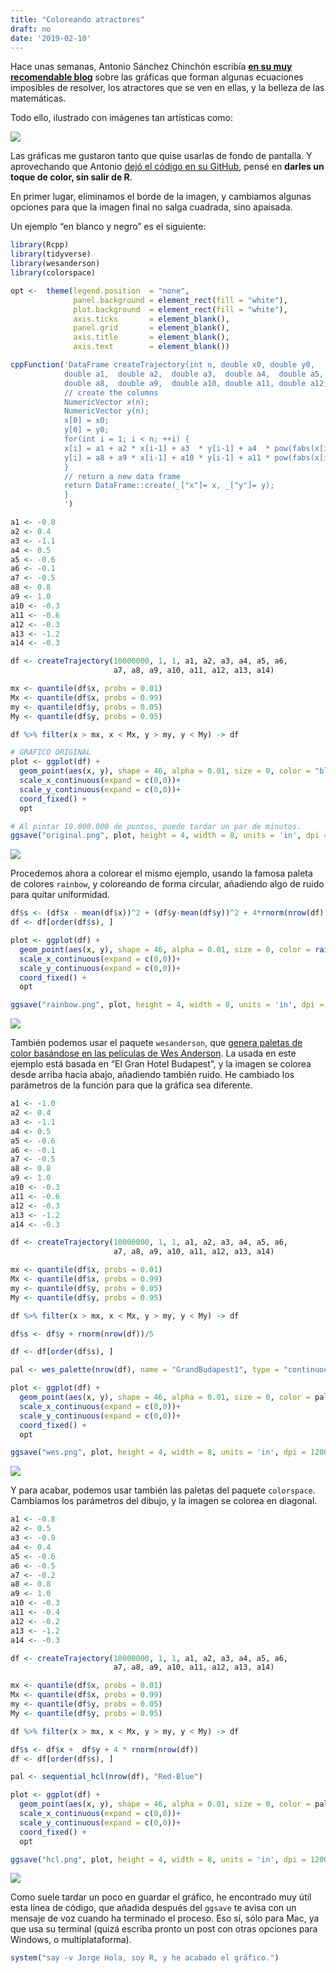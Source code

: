 ```yaml
---
title: "Coloreando atractores"
draft: no
date: '2019-02-10'
---
```


Hace unas semanas, Antonio Sánchez Chinchón escribía **[en su muy recomendable blog](https://fronkonstin.com/2019/01/10/rcpp-camaron-de-la-isla-and-the-beauty-of-maths/)** sobre las gráficas que forman algunas ecuaciones imposibles de resolver, los atractores que se ven en ellas, y la belleza de las matemáticas.

Todo ello, ilustrado con imágenes tan artísticas como:

![](\posts\20190210_atractor\imagen.png)

Las gráficas me gustaron tanto que quise usarlas de fondo de pantalla. Y aprovechando que Antonio [dejó el código en su GitHub](https://github.com/aschinchon/general-2D-map), pensé en **darles un toque de color, sin salir de R**.

En primer lugar, eliminamos el borde de la imagen, y cambiamos algunas opciones para que la imagen final no salga cuadrada, sino apaisada.

Un ejemplo "en blanco y negro" es el siguiente:

```r
library(Rcpp)
library(tidyverse)
library(wesanderson)
library(colorspace)

opt <-  theme(legend.position  = "none",
              panel.background = element_rect(fill = "white"),
              plot.background  = element_rect(fill = "white"),
              axis.ticks       = element_blank(),
              panel.grid       = element_blank(),
              axis.title       = element_blank(),
              axis.text        = element_blank())

cppFunction('DataFrame createTrajectory(int n, double x0, double y0, 
            double a1,  double a2,  double a3,  double a4,  double a5,  double a6,  double a7,
            double a8,  double a9,  double a10, double a11, double a12, double a13, double a14) {
            // create the columns
            NumericVector x(n);
            NumericVector y(n);
            x[0] = x0;
            y[0] = y0;
            for(int i = 1; i < n; ++i) {
            x[i] = a1 + a2 * x[i-1] + a3  * y[i-1] + a4  * pow(fabs(x[i-1]), a5)  + a6  * pow(fabs(y[i-1]), a7 );
            y[i] = a8 + a9 * x[i-1] + a10 * y[i-1] + a11 * pow(fabs(x[i-1]), a12) + a13 * pow(fabs(y[i-1]), a14);
            }
            // return a new data frame
            return DataFrame::create(_["x"]= x, _["y"]= y);
            }
            ')

a1 <- -0.8
a2 <- 0.4
a3 <- -1.1
a4 <- 0.5
a5 <- -0.6
a6 <- -0.1
a7 <- -0.5
a8 <- 0.8
a9 <- 1.0
a10 <- -0.3
a11 <- -0.6
a12 <- -0.3
a13 <- -1.2
a14 <- -0.3

df <- createTrajectory(10000000, 1, 1, a1, a2, a3, a4, a5, a6, 
                       a7, a8, a9, a10, a11, a12, a13, a14)

mx <- quantile(df$x, probs = 0.01)
Mx <- quantile(df$x, probs = 0.99)
my <- quantile(df$y, probs = 0.05)
My <- quantile(df$y, probs = 0.95)

df %>% filter(x > mx, x < Mx, y > my, y < My) -> df

# GRAFICO ORIGINAL
plot <- ggplot(df) +
  geom_point(aes(x, y), shape = 46, alpha = 0.01, size = 0, color = "black") +
  scale_x_continuous(expand = c(0,0))+
  scale_y_continuous(expand = c(0,0))+
  coord_fixed() + 
  opt

# Al pintar 10.000.000 de puntos, puede tardar un par de minutos.
ggsave("original.png", plot, height = 4, width = 8, units = 'in', dpi = 1200)

```

![](https://i.imgur.com/kDhBiiU.jpg)

Procedemos ahora a colorear el mismo ejemplo, usando la famosa paleta de colores `rainbow`, y coloreando de forma circular, añadiendo algo de ruido para quitar uniformidad.

```r
df$s <- (df$x - mean(df$x))^2 + (df$y-mean(df$y))^2 + 4*rnorm(nrow(df))
df <- df[order(df$s), ]

plot <- ggplot(df) +
  geom_point(aes(x, y), shape = 46, alpha = 0.01, size = 0, color = rainbow(nrow(df))) +
  scale_x_continuous(expand = c(0,0))+
  scale_y_continuous(expand = c(0,0))+
  coord_fixed() + 
  opt

ggsave("rainbow.png", plot, height = 4, width = 8, units = 'in', dpi = 1200)
```

![](https://i.imgur.com/tmLflBp.jpg)

También podemos usar el paquete `wesanderson`, que [genera paletas de color basándose en las películas de Wes Anderson](https://github.com/karthik/wesanderson). La usada en este ejemplo está basada en "El Gran Hotel Budapest", y la imagen se colorea desde arriba hacia abajo, añadiendo también ruido. He cambiado los parámetros de la función para que la gráfica sea diferente.

```r
a1 <- -1.0
a2 <- 0.4
a3 <- -1.1
a4 <- 0.5
a5 <- -0.6
a6 <- -0.1
a7 <- -0.5
a8 <- 0.8
a9 <- 1.0
a10 <- -0.3
a11 <- -0.6
a12 <- -0.3
a13 <- -1.2
a14 <- -0.3

df <- createTrajectory(10000000, 1, 1, a1, a2, a3, a4, a5, a6, 
                       a7, a8, a9, a10, a11, a12, a13, a14)

mx <- quantile(df$x, probs = 0.01)
Mx <- quantile(df$x, probs = 0.99)
my <- quantile(df$y, probs = 0.05)
My <- quantile(df$y, probs = 0.95)

df %>% filter(x > mx, x < Mx, y > my, y < My) -> df

df$s <- df$y + rnorm(nrow(df))/5

df <- df[order(df$s), ]

pal <- wes_palette(nrow(df), name = "GrandBudapest1", type = "continuous")

plot <- ggplot(df) +
  geom_point(aes(x, y), shape = 46, alpha = 0.01, size = 0, color = pal) +
  scale_x_continuous(expand = c(0,0))+
  scale_y_continuous(expand = c(0,0))+
  coord_fixed() + 
  opt

ggsave("wes.png", plot, height = 4, width = 8, units = 'in', dpi = 1200)
```

![](https://i.imgur.com/bZVbB3s.jpg)

Y para acabar, podemos usar también las paletas del paquete `colorspace`. Cambiamos los parámetros del dibujo, y la imagen se colorea en diagonal.

```r
a1 <- -0.8
a2 <- 0.5
a3 <- -0.9
a4 <- 0.4
a5 <- -0.6
a6 <- -0.5
a7 <- -0.2
a8 <- 0.8
a9 <- 1.0
a10 <- -0.3
a11 <- -0.4
a12 <- -0.2
a13 <- -1.2
a14 <- -0.3

df <- createTrajectory(10000000, 1, 1, a1, a2, a3, a4, a5, a6, 
                       a7, a8, a9, a10, a11, a12, a13, a14)

mx <- quantile(df$x, probs = 0.01)
Mx <- quantile(df$x, probs = 0.99)
my <- quantile(df$y, probs = 0.05)
My <- quantile(df$y, probs = 0.95)

df %>% filter(x > mx, x < Mx, y > my, y < My) -> df

df$s <- df$x +  df$y + 4 * rnorm(nrow(df))
df <- df[order(df$s), ]

pal <- sequential_hcl(nrow(df), "Red-Blue")

plot <- ggplot(df) +
  geom_point(aes(x, y), shape = 46, alpha = 0.01, size = 0, color = pal) +
  scale_x_continuous(expand = c(0,0))+
  scale_y_continuous(expand = c(0,0))+
  coord_fixed() + 
  opt

ggsave("hcl.png", plot, height = 4, width = 8, units = 'in', dpi = 1200)
```

![](https://i.imgur.com/2F27JHh.jpg)

Como suele tardar un poco en guardar el gráfico, he encontrado muy útil esta línea de código, que añadida después del `ggsave` te avisa con un mensaje de voz cuando ha terminado el proceso. Eso sí, sólo para Mac, ya que usa su terminal (quizá escriba pronto un post con otras opciones para Windows, o multiplataforma).

```r
system("say -v Jorge Hola, soy R, y he acabado el gráfico.")
```